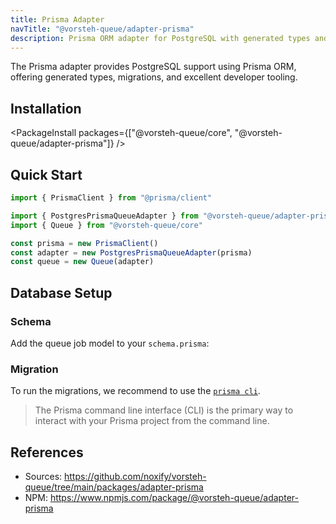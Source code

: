 ```yaml
---
title: Prisma Adapter
navTitle: "@vorsteh-queue/adapter-prisma"
description: Prisma ORM adapter for PostgreSQL with generated types and excellent developer tooling.
---
```


The Prisma adapter provides PostgreSQL support using Prisma ORM, offering generated types, migrations, and excellent developer tooling.

## Installation

<PackageInstall packages={["@vorsteh-queue/core", "@vorsteh-queue/adapter-prisma"]} />

## Quick Start

```typescript
import { PrismaClient } from "@prisma/client"

import { PostgresPrismaQueueAdapter } from "@vorsteh-queue/adapter-prisma"
import { Queue } from "@vorsteh-queue/core"

const prisma = new PrismaClient()
const adapter = new PostgresPrismaQueueAdapter(prisma)
const queue = new Queue(adapter)
```

## Database Setup

### Schema

Add the queue job model to your `schema.prisma`:

<RemoteCodeBlock
  source="./packages/adapter-prisma/prisma/schema.prisma"
  language="prisma"
  showToolbar={true}
  path="prisma/schema.prisma"
  focusedLines="17-43"
/>

### Migration

To run the migrations, we recommend to use the [`prisma cli`](https://www.prisma.io/docs/orm/tools/prisma-cli).

> The Prisma command line interface (CLI) is the primary way to interact with your Prisma project from the command line.

## References

- Sources: https://github.com/noxify/vorsteh-queue/tree/main/packages/adapter-prisma
- NPM: https://www.npmjs.com/package/@vorsteh-queue/adapter-prisma
